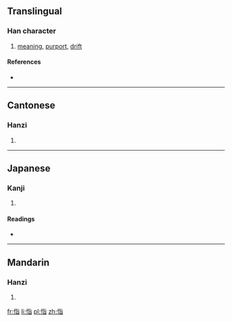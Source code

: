 ==Translingual==

===Han character===
{{Han char|rn=61|rad=心|as=06|sn=9|four=9106<sub>1</sub>|canj=心心日 (PPA), X心心日 (XPPA)}}

# [[meaning]], [[purport]], [[drift]]

====References====
* {{Han ref|kx=0383.310|dkj=10532|dj=0714.070|hdz=42297.090|uh=6049|ud=24649|bh=CEC7|bd=52935}}

----

==Cantonese==

===Hanzi===
{{yue-hanzi|jyut=|y=ji2}}

# {{defn|lang=yue|sort=心06}}

----

==Japanese==

===Kanji===
{{ja-kanji|grade=|rs=心06}}

# {{defn|lang=ja|sort=心06}}

====Readings====
* {{ja-readings|on=[[し]] (shi)|kun=[[こころ]] (kokoro)}}

----

==Mandarin==

===Hanzi===
{{cmn-hanzi|pin=[[cī]] ([[ci1]]), [[zhǐ]] ([[zhi3]])|wg=tz'u<sup>1</sup>, chih<sup>3</sup>}}

# {{defn|lang=cmn|sort=心06}}

[[fr:恉]]
[[li:恉]]
[[pl:恉]]
[[zh:恉]]